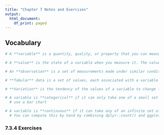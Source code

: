 ```yaml
---
title: "Chapter 7 Notes and Exercises"
output:
  html_document:
    df_print: paged
---
```


## Vocabulary
```r
# A **variable** is a quantity, quality, or property that you can measure.

# A **value** is the state of a variable when you measure it. The value of a variable may change from measurement to measurement.

# An **observation** is a set of measurements made under similar conditions (you usually make all of the measurements in an observation at the same time and on the same object). An observation will contain several values, each associated with a different variable. I’ll sometimes refer to an observation as a data point.

# **Tabular** data is a set of values, each associated with a variable and an observation. Tabular data is tidy if each value is placed in its own “cell”, each variable in its own column, and each observation in its own row.

# **Variation** is the tendency of the values of a variable to change from measurement to measurement.

# A variable is **categorical** if it can only take one of a small set of values.
  # use a bar chart

# A variable is **continuous** if it can take any of an infinite set of ordered values. Numbers and date-times are two examples of continuous variables.
  # You can compute this by hand by combining dplyr::count() and ggplot2::cut_width():
```

### 7.3.4 Exercises
```r

```